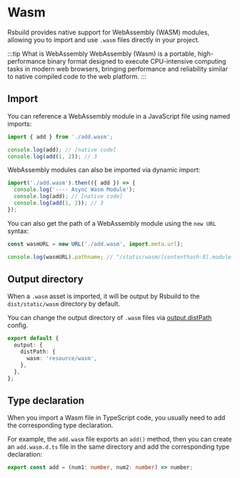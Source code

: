 # Wasm

Rsbuild provides native support for WebAssembly (WASM) modules, allowing you to import and use `.wasm` files directly in your project.

:::tip What is WebAssembly
WebAssembly (Wasm) is a portable, high-performance binary format designed to execute CPU-intensive computing tasks in modern web browsers, bringing performance and reliability similar to native compiled code to the web platform.
:::

## Import

You can reference a WebAssembly module in a JavaScript file using named imports:

```js title="index.js"
import { add } from './add.wasm';

console.log(add); // [native code]
console.log(add(1, 2)); // 3
```

WebAssembly modules can also be imported via dynamic import:

```js title="index.js"
import('./add.wasm').then(({ add }) => {
  console.log('---- Async Wasm Module');
  console.log(add); // [native code]
  console.log(add(1, 2)); // 3
});
```

You can also get the path of a WebAssembly module using the `new URL` syntax:

```js title="index.js"
const wasmURL = new URL('./add.wasm', import.meta.url);

console.log(wasmURL).pathname; // "/static/wasm/[contenthash:8].module.wasm"
```

## Output directory

When a `.wasm` asset is imported, it will be output by Rsbuild to the `dist/static/wasm` directory by default.

You can change the output directory of `.wasm` files via [output.distPath](/config/output/dist-path) config.

```ts
export default {
  output: {
    distPath: {
      wasm: 'resource/wasm',
    },
  },
};
```

## Type declaration

When you import a Wasm file in TypeScript code, you usually need to add the corresponding type declaration.

For example, the `add.wasm` file exports an `add()` method, then you can create an `add.wasm.d.ts` file in the same directory and add the corresponding type declaration:

```ts title="add.wasm.d.ts"
export const add = (num1: number, num2: number) => number;
```

